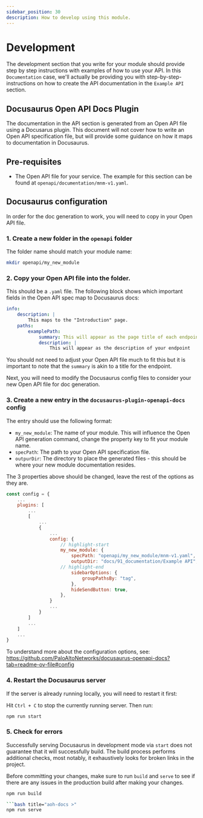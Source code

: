 ```yaml
---
sidebar_position: 30
description: How to develop using this module.
---
```


# Development

The development section that you write for your module should provide step by step instructions with examples of
how to use your API. In this `Documentation` case, we'll actually be providing you with step-by-step- instructions on
how to create the API documentation in the `Example API` section.

## Docusaurus Open API Docs Plugin

The documentation in the API section is generated from an Open API file using a Docusarus plugin. This document will not
cover how to write an Open API specification file, but will provide some guidance on how it maps to documentation in
Docusaurus.

## Pre-requisites

-   The Open API file for your service. The example for this section can be found at `openapi/documentation/mnm-v1.yaml`.

## Docusaurus configuration

In order for the doc generation to work, you will need to copy in your Open API file.

### 1. Create a new folder in the `openapi` folder

The folder name should match your module name:

```bash title="aoh-docs >"
mkdir openapi/my_new_module
```

### 2. Copy your Open API file into the folder.

This should be a `.yaml` file. The following block shows which important fields in the Open API spec map to
Docusaurus docs:

```yaml title="mnm-v1.yaml"
info:
    description: |
        This maps to the "Introduction" page.
    paths:
        examplePath:
            summary: This will appear as the page title of each endpoint
            description: |
                This will appear as the description of your endpoint
```

You should not need to adjust your Open API file much to fit this but it is important to note that the `summary` is
akin to a title for the endpoint.

Next, you will need to modify the Docusaurus config files to consider your new Open API file for doc generation.

### 3. Create a new entry in the `docusaurus-plugin-openapi-docs` config

The entry should use the following format:

-   `my_new_module`: The name of your module. This will influence the Open API generation command, change the property
    key to fit your module name.
-   `specPath`: The path to your Open API specification file.
-   `outpurDir`: The directory to place the generated files - this should be where your new module documentation resides.

The 3 properties above should be changed, leave the rest of the options as they are.

```js title="aoh-docs/docusaurus.config.js"
const config = {
    ...
    plugins: [
        ...
        [
            ...
            {
                ...
                config: {
                    // highlight-start
                    my_new_module: {
                        specPath: "openapi/my_new_module/mnm-v1.yaml",
                        outputDir: "docs/91_documentation/Example API",
                    // highlight-end
                        sidebarOptions: {
                            groupPathsBy: "tag",
                        },
                        hideSendButton: true,
                    },
                }
                ...
            }
        ]
        ...
    ]
    ...
}

```

To understand more about the configuration options, see:
https://github.com/PaloAltoNetworks/docusaurus-openapi-docs?tab=readme-ov-file#config

### 4. Restart the Docusaurus server

If the server is already running locally, you will need to restart it first:

Hit `Ctrl + C` to stop the currently running server. Then run:

```bash title="aoh-docs >"
npm run start
```

### 5. Check for errors

Successfully serving Docusaurus in development mode via `start` does not guarantee that it will successfully build. The
build process performs additional checks, most notably, it exhaustively looks for broken links in the project.

Before committing your changes, make sure to run `build` and `serve` to see if there are any issues in the production
build after making your changes.

````bash title="aoh-docs >"
npm run build

```bash title="aoh-docs >"
npm run serve
````
